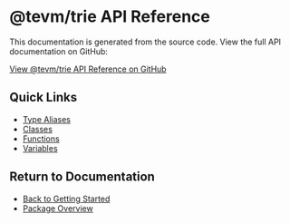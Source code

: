 # @tevm/trie API Reference

This documentation is generated from the source code. View the full API documentation on GitHub:

[View @tevm/trie API Reference on GitHub](https://github.com/evmts/tevm-monorepo/tree/main/packages/trie/docs/globals.md)

## Quick Links

- [Type Aliases](https://github.com/evmts/tevm-monorepo/tree/main/packages/trie/docs/type-aliases)
- [Classes](https://github.com/evmts/tevm-monorepo/tree/main/packages/trie/docs/classes)
- [Functions](https://github.com/evmts/tevm-monorepo/tree/main/packages/trie/docs/functions)
- [Variables](https://github.com/evmts/tevm-monorepo/tree/main/packages/trie/docs/variables)

## Return to Documentation

- [Back to Getting Started](/getting-started/overview)
- [Package Overview](/reference)